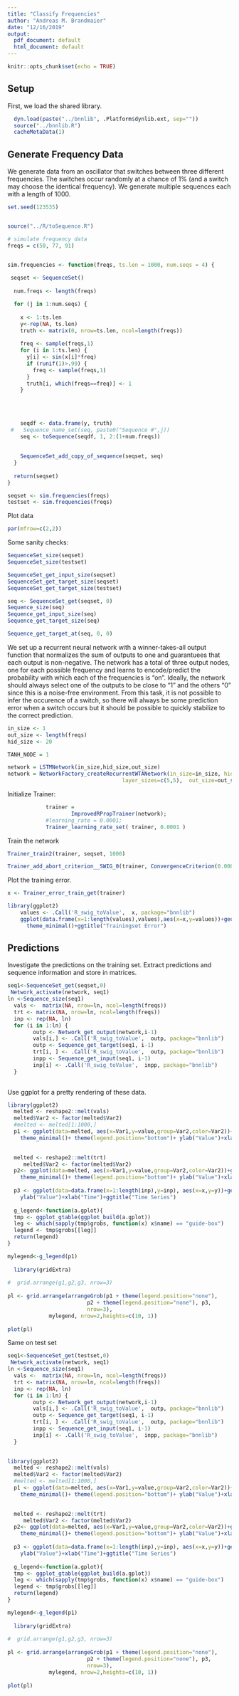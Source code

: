 ```yaml
---
title: "Classify Frequencies"
author: "Andreas M. Brandmaier"
date: "12/16/2019"
output:
  pdf_document: default
  html_document: default
---
```


```r
knitr::opts_chunk$set(echo = TRUE)
```

## Setup

First, we load the shared library.

```r

  dyn.load(paste("../bnnlib", .Platform$dynlib.ext, sep=""))
  source("../bnnlib.R")
  cacheMetaData(1)

```

## Generate Frequency Data

We generate data from an oscillator that switches between three different frequencies. The switches occur randomly at a chance of 1% (and a switch may choose the identical frequency). We generate multiple sequences each with a length of 1000.

```r
set.seed(123535)


source("../R/toSequence.R")

# simulate frequency data
freqs = c(50, 77, 91)


sim.frequencies <- function(freqs, ts.len = 1000, num.seqs = 4) {
  
 seqset <- SequenceSet() 
  
  num.freqs <- length(freqs)

  for (j in 1:num.seqs) {
    
    x <- 1:ts.len
    y<-rep(NA, ts.len)
    truth <- matrix(0, nrow=ts.len, ncol=length(freqs))
    
    freq <- sample(freqs,1)
    for (i in 1:ts.len) {
      y[i] <- sin(x[i]*freq)
      if (runif(1)>.99) {
        freq <- sample(freqs,1)
      }
      truth[i, which(freqs==freq)] <- 1
    }
    
    
    
    
    seqdf <- data.frame(y, truth)
 #   Sequence_name_set(seq, paste0("Sequence #",j))
    seq <- toSequence(seqdf, 1, 2:(1+num.freqs))
    
    
    SequenceSet_add_copy_of_sequence(seqset, seq)
  }
  
  return(seqset)
}

seqset <- sim.frequencies(freqs)
testset <- sim.frequencies(freqs)

```

Plot data
```r
par(mfrow=c(2,2))
```

Some sanity checks:

```r

SequenceSet_size(seqset)
SequenceSet_size(testset)

SequenceSet_get_input_size(seqset)
SequenceSet_get_target_size(seqset)
SequenceSet_get_target_size(testset)

seq <- SequenceSet_get(seqset, 0)
Sequence_size(seq)
Sequence_get_input_size(seq)
Sequence_get_target_size(seq)

Sequence_get_target_at(seq, 0, 0)
```

We set up a recurrent neural network with a winner-takes-all output function that normalizes the sum of outputs to one and guarantuees that each output is non-negative. The network has a total of three output nodes, one for each possible frequency and learns to encode/predict the probability with which each of the frequencies is "on". Ideally, the network should always select one of the outputs to be close to "1" and the others "0" since this is a noise-free environment. From this task, it is not possible to infer the occurence of a switch, so there will always be some prediction error when a switch occurs but it should be possible to quickly stabilize to the correct prediction.

```r
in_size <- 1
out_size <- length(freqs)
hid_size <- 20

TANH_NODE = 1

network = LSTMNetwork(in_size,hid_size,out_size)
network = NetworkFactory_createRecurrentWTANetwork(in_size=in_size, hid_type=TANH_NODE, num_layers=2,
                                    layer_sizes=c(5,5),  out_size=out_size);

```

Initialize Trainer:

```r

			trainer = 
					ImprovedRPropTrainer(network);
			#learning_rate = 0.0001;
			Trainer_learning_rate_set( trainer, 0.0001 )
```

Train the network

```r
Trainer_train2(trainer, seqset, 1000)

Trainer_add_abort_criterion__SWIG_0(trainer, ConvergenceCriterion(0.0001),10 )
```

Plot the training error.

```r
x <- Trainer_error_train_get(trainer)

library(ggplot2)
	values <- .Call('R_swig_toValue',  x, package="bnnlib") 
	ggplot(data.frame(x=1:length(values),values),aes(x=x,y=values))+geom_line()+
	  theme_minimal()+ggtitle("Trainingset Error")
```


## Predictions

Investigate the predictions on the training set. Extract predictions and sequence information and store in matrices.

```r
seq1<-SequenceSet_get(seqset,0)
 Network_activate(network, seq1)
ln <-Sequence_size(seq1)
  vals <-  matrix(NA, nrow=ln, ncol=length(freqs))
  trt <- matrix(NA, nrow=ln, ncol=length(freqs))
  inp <- rep(NA, ln)
  for (i in 1:ln) {
		outp <- Network_get_output(network,i-1)
		vals[i,] <- .Call('R_swig_toValue',  outp, package="bnnlib") 
		outp <- Sequence_get_target(seq1, i-1)
		trt[i, ] <- .Call('R_swig_toValue',  outp, package="bnnlib") 
		inpp <- Sequence_get_input(seq1, i-1)
		inp[i] <- .Call('R_swig_toValue',  inpp, package="bnnlib") 
  }
  
```

Use ggplot for a pretty rendering of these data.
  
```r
library(ggplot2)
  melted <- reshape2::melt(vals)
  melted$Var2 <- factor(melted$Var2)
  #melted <- melted[1:1000,]
  p1 <- ggplot(data=melted, aes(x=Var1,y=value,group=Var2,color=Var2))+geom_point()+geom_line()+
    theme_minimal()+ theme(legend.position="bottom")+ ylab("Value")+xlab("Time")+ ggtitle("True Value")

 
  melted <- reshape2::melt(trt)
     melted$Var2 <- factor(melted$Var2)  
  p2<- ggplot(data=melted, aes(x=Var1,y=value,group=Var2,color=Var2))+geom_point()+geom_line()+
    theme_minimal()+ theme(legend.position="bottom")+ ylab("Value")+xlab("Time")+ ggtitle("Prediction")
  
  p3 <- ggplot(data=data.frame(x=1:length(inp),y=inp), aes(x=x,y=y))+geom_line()+ theme_minimal()+
    ylab("Value")+xlab("Time")+ggtitle("Time Series")
 
  g_legend<-function(a.gplot){
  tmp <- ggplot_gtable(ggplot_build(a.gplot))
  leg <- which(sapply(tmp$grobs, function(x) x$name) == "guide-box")
  legend <- tmp$grobs[[leg]]
  return(legend)
}

mylegend<-g_legend(p1)
  
  library(gridExtra)
  
#  grid.arrange(g1,g2,g3, nrow=3)
  
pl <- grid.arrange(arrangeGrob(p1 + theme(legend.position="none"),
                         p2 + theme(legend.position="none"), p3,
                         nrow=3),
             mylegend, nrow=2,heights=c(10, 1))
  
plot(pl)  
```

Same on test set


```r
seq1<-SequenceSet_get(testset,0)
 Network_activate(network, seq1)
ln <-Sequence_size(seq1)
  vals <-  matrix(NA, nrow=ln, ncol=length(freqs))
  trt <- matrix(NA, nrow=ln, ncol=length(freqs))
  inp <- rep(NA, ln)
  for (i in 1:ln) {
		outp <- Network_get_output(network,i-1)
		vals[i,] <- .Call('R_swig_toValue',  outp, package="bnnlib") 
		outp <- Sequence_get_target(seq1, i-1)
		trt[i, ] <- .Call('R_swig_toValue',  outp, package="bnnlib") 
		inpp <- Sequence_get_input(seq1, i-1)
		inp[i] <- .Call('R_swig_toValue',  inpp, package="bnnlib") 
  }
  
```

 
```r
library(ggplot2)
  melted <- reshape2::melt(vals)
  melted$Var2 <- factor(melted$Var2)
  #melted <- melted[1:1000,]
  p1 <- ggplot(data=melted, aes(x=Var1,y=value,group=Var2,color=Var2))+geom_point()+geom_line()+
    theme_minimal()+ theme(legend.position="bottom")+ ylab("Value")+xlab("Time")+ ggtitle("True Value")

 
  melted <- reshape2::melt(trt)
     melted$Var2 <- factor(melted$Var2)  
  p2<- ggplot(data=melted, aes(x=Var1,y=value,group=Var2,color=Var2))+geom_point()+geom_line()+
    theme_minimal()+ theme(legend.position="bottom")+ ylab("Value")+xlab("Time")+ ggtitle("Prediction")
  
  p3 <- ggplot(data=data.frame(x=1:length(inp),y=inp), aes(x=x,y=y))+geom_line()+ theme_minimal()+
    ylab("Value")+xlab("Time")+ggtitle("Time Series")
 
  g_legend<-function(a.gplot){
  tmp <- ggplot_gtable(ggplot_build(a.gplot))
  leg <- which(sapply(tmp$grobs, function(x) x$name) == "guide-box")
  legend <- tmp$grobs[[leg]]
  return(legend)
}

mylegend<-g_legend(p1)
  
  library(gridExtra)
  
#  grid.arrange(g1,g2,g3, nrow=3)
  
pl <- grid.arrange(arrangeGrob(p1 + theme(legend.position="none"),
                         p2 + theme(legend.position="none"), p3,
                         nrow=3),
             mylegend, nrow=2,heights=c(10, 1))
  
plot(pl)  
```
